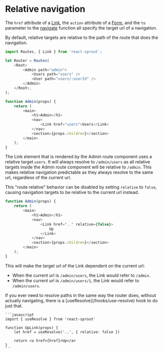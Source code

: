 # Relative navigation

The `href` attribute of a [Link](/components/link), the `action` attribute of a [Form](/components/form), and the `to` parameter to the [navigate](/hooks/use-navigate#navigate) function
all specify the target url of a navigation.

By default, relative targets are relative to the path of the route that does the navigation.

```javascript
import Routes, { Link } from 'react-sprout';

let Router = Routes(
	<Root>
		<Admin path="admin">
			<Users path="users" />
			<User path="users/:userId" />
		</Admin>
	</Root>,
);

function Admin(props) {
	return (
		<main>
			<h1>Admin</h1>
			<nav>
				<Link href="users">Users</Link>
			</nav>
			<section>{props.children}</section>
		</main>
	);
}
```

The Link element that is rendered by the Admin route component uses a relative target `users`.
It will always resolve to `/admin/users` as all relative targets inside the Admin route component will be relative to `/admin`.
This makes relative navigation predictable as they always resolve to the same url, regardless of the current url.

This "route relative" behavior can be disabled by setting `relative` to `false`, causing navigation targets to be relative to the current url instead.

```javascript
function Admin(props) {
	return (
		<main>
			<h1>Admin</h1>
			<nav>
				<Link href=".." relative={false}>
					Up
				</Link>
			</nav>
			<section>{props.children}</section>
		</main>
	);
}
```

This will make the target url of the Link dependent on the current url:

- When the current url is `/admin/users`, the Link would refer to `/admin`.
- When the current url is `/admin/users/1`, the Link would refer to `/admin/users`.

<Info>
	If you ever need to resolve paths in the same way the router does, without
	actually navigating, there is a [useResolve](/hooks/use-resolve) hook to do just that.

    ```javascript
    import { useResolve } from 'react-sprout'

    function UpLink(props) {
    	let href = useResolve('..', { relative: false })

    	return <a href={href}>Up</a>
    }
    ```

</Info>
